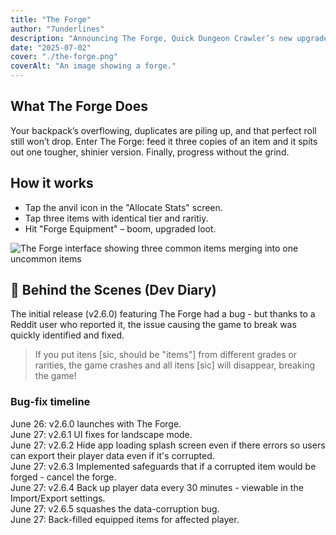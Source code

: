 ```yaml
---
title: "The Forge"
author: "7underlines"
description: "Announcing The Forge, Quick Dungeon Crawler’s new upgrade system. Declutter your bag, power up fast."
date: "2025-07-02"
cover: "./the-forge.png"
coverAlt: "An image showing a forge."
---
```


## What The Forge Does

Your backpack’s overflowing, duplicates are piling up, and that perfect roll still won’t drop. Enter The Forge: feed it three copies of an item and it spits out one tougher, shinier version. Finally, progress without the grind.

## How it works

- Tap the anvil icon in the "Allocate Stats" screen.
- Tap three items with identical tier and raritiy.
- Hit "Forge Equipment" – boom, upgraded loot.


<Image src={forgeScreenshot} alt="The Forge interface showing three common items merging into one uncommon items" />

## 🔧 Behind the Scenes (Dev Diary)

The initial release (v2.6.0) featuring The Forge had a bug - but thanks to a Reddit user who reported it, the issue causing the game to break was quickly identified and fixed.

<BlockQuote author="Obvious_Comedian5111, on Reddit" link="https://www.reddit.com/r/QuickDungeonCrawler/comments/1ljoqeu/comment/n03f8n1/?utm_source=share&utm_medium=web3x&utm_name=web3xcss&utm_term=1&utm_content=share_button">
  If you put itens [sic, should be "items"] from different grades or rarities, the game crashes and all itens [sic] will disappear, breaking the game!
</BlockQuote>

### Bug-fix timeline

June 26: v2.6.0 launches with The Forge.  
June 27: v2.6.1 UI fixes for landscape mode.  
June 27: v2.6.2 Hide app loading splash screen even if there errors so users can export their player data even if it's corrupted.  
June 27: v2.6.3 Implemented safeguards that if a corrupted item would be forged - cancel the forge.   
June 27: v2.6.4 Back up player data every 30 minutes - viewable in the Import/Export settings.  
June 27: v2.6.5 squashes the data-corruption bug.  
June 27: Back-filled equipped items for affected player.
